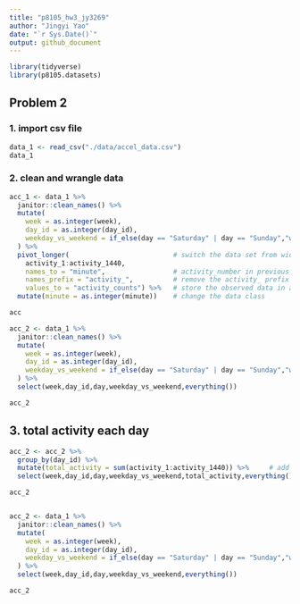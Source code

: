 ```yaml
---
title: "p8105_hw3_jy3269"
author: "Jingyi Yao"
date: "`r Sys.Date()`"
output: github_document
---
```


```r
library(tidyverse)
library(p8105.datasets)
```

## Problem 2

### 1. import csv file
```r
data_1 <- read_csv("./data/accel_data.csv")
data_1

```

### 2. clean and wrangle data

```r
acc_1 <- data_1 %>% 
  janitor::clean_names() %>% 
  mutate(
    week = as.integer(week),
    day_id = as.integer(day_id),
    weekday_vs_weekend = if_else(day == "Saturday" | day == "Sunday","weekend","weekday") # new variable indicate whether the day is weekend or weekday
  ) %>% 
  pivot_longer(                          # switch the data set from wider to longer
    activity_1:activity_1440,
    names_to = "minute",                 # activity_number in previous column names indicate the minute       
    names_prefix = "activity_",          # remove the activity_ prefix and preserve the number
    values_to = "activity_counts") %>%   # store the observed data in a new column names activity_counts
  mutate(minute = as.integer(minute))    # change the data class

acc
```

```r
acc_2 <- data_1 %>% 
  janitor::clean_names() %>% 
  mutate(
    week = as.integer(week),
    day_id = as.integer(day_id),
    weekday_vs_weekend = if_else(day == "Saturday" | day == "Sunday","weekend","weekday") # new variable indicate whether the day is weekend or weekday
  ) %>% 
  select(week,day_id,day,weekday_vs_weekend,everything())

acc_2

```



## 3. total activity each day
```r
acc_2 <- acc_2 %>% 
  group_by(day_id) %>% 
  mutate(total_activity = sum(activity_1:activity_1440)) %>%     # add a column to store the daily sum
  select(week,day_id,day,weekday_vs_weekend,total_activity,everything()) # show the new column at the front

acc_2
```

```r


```

```r
acc_2 <- data_1 %>% 
  janitor::clean_names() %>% 
  mutate(
    week = as.integer(week),
    day_id = as.integer(day_id),
    weekday_vs_weekend = if_else(day == "Saturday" | day == "Sunday","weekend","weekday") # new variable indicate whether the day is weekend or weekday
  ) %>% 
  select(week,day_id,day,weekday_vs_weekend,everything())

acc_2

```

```r


```

```r


```

```r


```

```r


```

```r


```

```r


```

```r


```

```r


```

```r


```
























